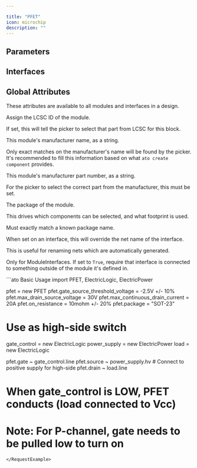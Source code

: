 ```yaml
---

title: "PFET"
icon: microchip
description: ""
---
```



## Parameters

<ParamField path='channel_type' type='dimensionless'>
</ParamField>

<ParamField path='gate_source_threshold_voltage' type='volt'>
</ParamField>

<ParamField path='max_continuous_drain_current' type='ampere'>
</ParamField>

<ParamField path='max_drain_source_voltage' type='volt'>
</ParamField>

<ParamField path='on_resistance' type='ohm'>
</ParamField>

<ParamField path='saturation_type' type='dimensionless'>
</ParamField>


## Interfaces

<ParamField path='drain' type='Electrical'>
</ParamField>

<ParamField path='gate' type='Electrical'>
</ParamField>

<ParamField path='source' type='Electrical'>
</ParamField>


## Global Attributes


These attributes are available to all modules and interfaces in a design.
<ParamField path='lcsc_id' type='str'>

Assign the LCSC ID of the module.

If set, this will tell the picker to select that part from LCSC for this block.
</ParamField>

<ParamField path='manufacturer' type='str'>

This module's manufacturer name, as a string.

Only exact matches on the manufacturer's name will be found by the picker.
It's recommended to fill this information based on what `ato create component`
provides.
</ParamField>

<ParamField path='mpn' type='str'>

This module's manufacturer part number, as a string.

For the picker to select the correct part from the manufacturer,
this must be set.
</ParamField>

<ParamField path='package' type='str'>

The package of the module.

This drives which components can be selected, and what footprint is used.

Must exactly match a known package name.
</ParamField>

<ParamField path='exclude_from_bom' type='bool'>
</ParamField>

<ParamField path='override_net_name' type='str'>

When set on an interface, this will override the net name of the interface.

This is useful for renaming nets which are automatically generated.
</ParamField>

<ParamField path='required' type='bool'>

Only for ModuleInterfaces.
If set to `True`, require that interface is connected to something outside
of the module it's defined in.
</ParamField>

<RequestExample>
```ato Basic Usage
import PFET, ElectricLogic, ElectricPower

pfet = new PFET
pfet.gate_source_threshold_voltage = -2.5V +/- 10%
pfet.max_drain_source_voltage = 30V
pfet.max_continuous_drain_current = 20A
pfet.on_resistance = 10mohm +/- 20%
pfet.package = "SOT-23"

# Use as high-side switch
gate_control = new ElectricLogic
power_supply = new ElectricPower
load = new ElectricLogic

pfet.gate ~ gate_control.line
pfet.source ~ power_supply.hv  # Connect to positive supply for high-side
pfet.drain ~ load.line

# When gate_control is LOW, PFET conducts (load connected to Vcc)
# Note: For P-channel, gate needs to be pulled low to turn on
```
</RequestExample>